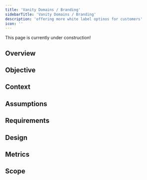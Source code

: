 ```yaml
---
title: 'Vanity Domains / Branding'
sidebarTitle: 'Vanity Domains / Branding'
description: 'offering more white label optinos for customers'
icon: ''
---
```

<Note>
    This page is currently under construction!
</Note>

## Overview

## Objective

## Context

## Assumptions

## Requirements

## Design

## Metrics

## Scope